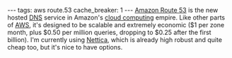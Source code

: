 ---
tags: aws route.53
cache_breaker: 1
---
[[Amazon Route 53]] is the new hosted [[DNS]] service in Amazon's [[cloud computing]] empire. Like other parts of [[AWS]], it's designed to be scalable and extremely economic ($1 per zone month, plus $0.50 per million queries, dropping to $0.25 after the first billion). I'm currently using [[Nettica]], which is already high robust and quite cheap too, but it's nice to have options.
